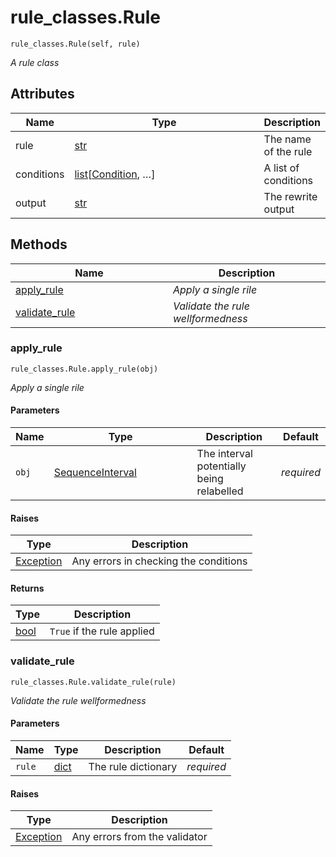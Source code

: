 # rule_classes.Rule { #fave_recode.rule_classes.Rule }

`rule_classes.Rule(self, rule)`

_A rule class_

## Attributes

| Name       | Type                                                                     | Description           |
|------------|--------------------------------------------------------------------------|-----------------------|
| rule       | [str](`str`)                                                             | The name of the rule  |
| conditions | [list](`list`)\[[Condition](`fave_recode.rule_classes.Condition`), ...\] | A  list of conditions |
| output     | [str](`str`)                                                             | The rewrite output    |

## Methods

| Name | Description |
| --- | --- |
| [apply_rule](#fave_recode.rule_classes.Rule.apply_rule) | _Apply a single rile_ |
| [validate_rule](#fave_recode.rule_classes.Rule.validate_rule) | _Validate the rule wellformedness_ |

### apply_rule { #fave_recode.rule_classes.Rule.apply_rule }

`rule_classes.Rule.apply_rule(obj)`

_Apply a single rile_

#### Parameters

| Name   | Type                                                                        | Description                               | Default    |
|--------|-----------------------------------------------------------------------------|-------------------------------------------|------------|
| `obj`  | [SequenceInterval](`aligned_textgrid.sequences.sequences.SequenceInterval`) | The interval potentially being relabelled | _required_ |

#### Raises

| Type                     | Description                           |
|--------------------------|---------------------------------------|
| [Exception](`Exception`) | Any errors in checking the conditions |

#### Returns

| Type           | Description                |
|----------------|----------------------------|
| [bool](`bool`) | `True` if the rule applied |

### validate_rule { #fave_recode.rule_classes.Rule.validate_rule }

`rule_classes.Rule.validate_rule(rule)`

_Validate the rule wellformedness_

#### Parameters

| Name   | Type           | Description         | Default    |
|--------|----------------|---------------------|------------|
| `rule` | [dict](`dict`) | The rule dictionary | _required_ |

#### Raises

| Type                     | Description                   |
|--------------------------|-------------------------------|
| [Exception](`Exception`) | Any errors from the validator |